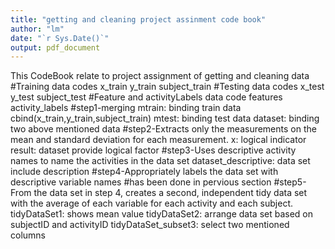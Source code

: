 ---
title: "getting and cleaning project assinment code book"
author: "lm"
date: "`r Sys.Date()`"
output: pdf_document
---
This CodeBook relate to project assignment of getting and cleaning data
#Training data codes
x_train 
y_train 
subject_train 
#Testing data codes
x_test 
y_test 
subject_test 
#Feature and activityLabels data code
features 
activity_labels 
#step1-merging
mtrain: binding train data cbind(x_train,y_train,subject_train)
mtest: binding test data
dataset: binding two above mentioned data
#step2-Extracts only the measurements on the mean and standard deviation for each measurement. 
x: logical indicator 
result: dataset provide logical factor
#step3-Uses descriptive activity names to name the activities in the data set
dataset_descriptive: data set include description
#step4-Appropriately labels the data set with descriptive variable names
#has been done in pervious section
#step5-From the data set in step 4, creates a second, independent tidy data set with the average of each variable for each activity and each subject.
tidyDataSet1: shows mean value
tidyDataSet2: arrange data set based on subjectID and activityID
tidyDataSet_subset3: select two mentioned columns

